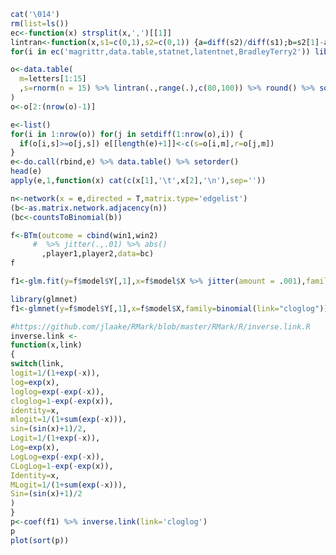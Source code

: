 ```r
cat('\014')
rm(list=ls())
ec<-function(x) strsplit(x,',')[[1]]
lintran<-function(x,s1=c(0,1),s2=c(0,1)) {a=diff(s2)/diff(s1);b=s2[1]-a*s1[1];return(a*x+b)}
for(i in ec('magrittr,data.table,statnet,latentnet,BradleyTerry2')) library(i,character.only=T)
```

```r
o<-data.table(
  m=letters[1:15]
  ,s=rnorm(n = 15) %>% lintran(.,range(.),c(80,100)) %>% round() %>% sort()
)
o<-o[2:(nrow(o)-1)]
```

```r
e<-list()
for(i in 1:nrow(o)) for(j in setdiff(1:nrow(o),i)) {
  if(o[i,s]>=o[j,s]) e[[length(e)+1]]<-c(s=o[i,m],r=o[j,m])
}
e<-do.call(rbind,e) %>% data.table() %>% setorder()
head(e)
apply(e,1,function(x) cat(c(x[1],'\t',x[2],'\n'),sep=''))
```

```r
n<-network(x = e,directed = T,matrix.type='edgelist')
(b<-as.matrix.network.adjacency(n))
(bc<-countsToBinomial(b))
```

```r
f<-BTm(outcome = cbind(win1,win2)
     #  %>% jitter(.,.01) %>% abs() 
       ,player1,player2,data=bc)
f
```

```r
f1<-glm.fit(y=f$model$Y[,1],x=f$model$X %>% jitter(amount = .001),family=binomial(link="cloglog"))
```

```r
library(glmnet)
f1<-glmnet(y=f$model$Y[,1],x=f$model$X,family=binomial(link="cloglog"))
```


```r
#https://github.com/jlaake/RMark/blob/master/RMark/R/inverse.link.R
inverse.link <-
function(x,link)
{
switch(link,
logit=1/(1+exp(-x)),
log=exp(x),
loglog=exp(-exp(-x)),
cloglog=1-exp(-exp(x)),
identity=x,
mlogit=1/(1+sum(exp(-x))),
sin=(sin(x)+1)/2,
Logit=1/(1+exp(-x)),
Log=exp(x),
LogLog=exp(-exp(-x)),
CLogLog=1-exp(-exp(x)),
Identity=x,
MLogit=1/(1+sum(exp(-x))),
Sin=(sin(x)+1)/2
)
}
p<-coef(f1) %>% inverse.link(link='cloglog')
p
plot(sort(p))
```

